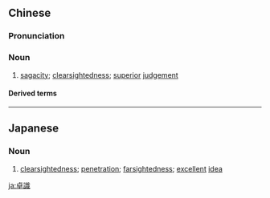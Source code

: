 {{also|卓识}}
==Chinese==
{{zh-forms|s=卓识}}

===Pronunciation===
{{zh-pron
|m=zhuó识
|c=coek3 sik1
|mn=qz:tok-siak/xm:tok-sek/zz:tok-sit
|cat=n
}}

===Noun===
{{zh-noun}}

# [[sagacity]]; [[clearsightedness]]; [[superior]] [[judgement]]

====Derived terms====
{{zh-der|遠見卓識|高才卓識}}

----

==Japanese==
{{ja-kanjitab|たく|しき|yomi=on}}

===Noun===
{{ja-noun|たくしき}}
# [[clearsightedness]]; [[penetration]]; [[farsightedness]]; [[excellent]] [[idea]]

[[ja:卓識]]